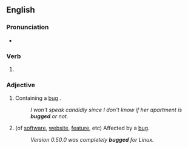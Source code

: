 ==English==

===Pronunciation===
* {{IPA|en|/bʌɡd/}}

===Verb===
{{head|en|verb form}}

# {{en-past of|bug}}

===Adjective===
{{en-adj}}

# {{lb|en|on one's person|or|of a telephone line, dwelling, room, etc.}} Containing a [[bug]] {{gloss|interceptive listening device}}.
#: ''I won't speak candidly since I don't know if her apartment is '''bugged''' or not.''
# (of [[software]], [[website]], [[feature]], etc) Affected by a [[bug]].
#: ''Version 0.50.0 was completely '''bugged''' for Linux.''